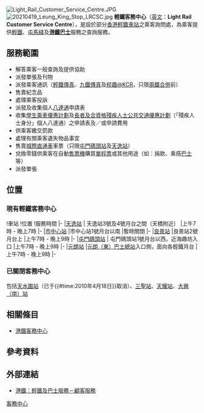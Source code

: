 {{unreferenced|time=2010-02-19T15:22:42+00:00}}
[[File:Light_Rail_Customer_Service_Centre.JPG|thumb]]
[[File:20210419_Leung_King_Stop_LRCSC.jpg|thumb]]
'''輕鐵客務中心'''（[[英文|英文]]：'''Light Rail Customer Service Centre'''），是設於部分[[香港輕鐵|香港輕鐵]][[車站|車站]]之乘客詢問處，為乘客提供[[香港輕鐵|輕鐵]]、[[屯馬綫|屯馬綫]]及'''[[港鐵巴士|港鐵巴士]]'''服務之查詢服務。

==服務範圍==
*解答乘客一般查詢及提供協助 
*派發單張及刊物
*派發乘客通訊（[[輕鐵傳真|輕鐵傳真]]、[[九鐵傳真|九鐵傳真]]及[[程趣@KCR|程趣@KCR]]，只限[[兩鐵合併|兩鐵合併]]前）
*售賣紀念品
*處理乘客投訴
*派發及收集個人[[八達通|八達通]]申請表
*收集[[港鐵學生乘車優惠計劃|學生乘車優惠計劃]]及[[長者及合資格殘疾人士公共交通優惠計劃|長者及合資格殘疾人士公共交通優惠計劃]]（「殘疾人士身分」個人八達通）之申請表及／或申請費用
*供乘客繳交罰款 
*處理有關乘客遺失物品事宜
*售賣[[城際直通車|城際直通車]]車票（只限[[屯門碼頭站|屯門碼頭站]]及[[天逸站|天逸站]]）
*兌換零錢供乘客在自動[[售票機|售票機]]購買[[輕鐵單程票|單程票]]或其他用途（如：捐款、乘搭[[巴士|巴士]]等）
*派發單張

==位置==

===現有輕鐵客務中心===
{{start box}}
!車站
!位置
!服務時間
|-
|[[天逸站|天逸站]]
| 天逸站3號及4號月台之間（天橋附近）	
|上午7時 - 晚上7時
|-
|[[市中心站_(香港)|市中心站]]
|市中心站1號月台以南
|暫時關閉
|-
|[[良景站|良景站]]
|良景站2號月台上
|上午7時 - 晚上9時
|-
|[[屯門碼頭站|屯門碼頭站]]
| 屯門碼頭站1號月台以西，近海趣坊入口
|上午7時 - 晚上9時
|-
|[[元朗站_(輕鐵)|元朗站]]
|[[元朗（東）巴士總站|元朗（東）巴士總站]]入口側，面向各輕鐵月台
|上午7時 - 晚上9時
|-
{{end box}}

===已關閉客務中心===
包括[[天水圍站_(輕鐵)|天水圍站]]（已于{{#time:2010年4月18日}}取消）、[[三聖站|三聖站]]、[[天耀站|天耀站]]、[[大興（南）站|大興（南）站]]

==相關條目==
*[[港鐵客務中心|港鐵客務中心]]

==參考資料==
<small><references/></small>

==外部連結==
* [http://www.mtr.com.hk/chi/lr_bus/cs_index.html 港鐵：輕鐵及巴士服務－顧客服務] {{Wayback|url=http://www.mtr.com.hk/chi/lr_bus/cs_index.html |date=20110106223131 }}

[[Category:香港輕鐵|客務中心]]